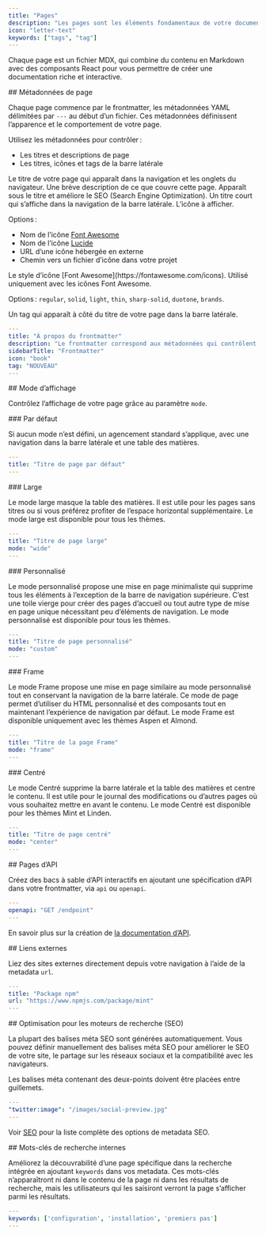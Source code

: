 ```yaml
---
title: "Pages"
description: "Les pages sont les éléments fondamentaux de votre documentation"
icon: "letter-text"
keywords: ["tags", "tag"]
---
```


Chaque page est un fichier MDX, qui combine du contenu en Markdown avec des composants React pour vous permettre de créer une documentation riche et interactive.

<div id="page-metadata">
  ## Métadonnées de page
</div>

Chaque page commence par le frontmatter, les métadonnées YAML délimitées par `---` au début d’un fichier. Ces métadonnées définissent l’apparence et le comportement de votre page.

Utilisez les métadonnées pour contrôler :

* Les titres et descriptions de page
* Les titres, icônes et tags de la barre latérale

<ResponseField name="title" type="string" required>
  Le titre de votre page qui apparaît dans la navigation et les onglets du navigateur.
</ResponseField>

<ResponseField name="description" type="string">
  Une brève description de ce que couvre cette page. Apparaît sous le titre et améliore le SEO (Search Engine Optimization).
</ResponseField>

<ResponseField name="sidebarTitle" type="string">
  Un titre court qui s’affiche dans la navigation de la barre latérale.
</ResponseField>

<ResponseField name="icon" type="string">
  L’icône à afficher.

  Options :

  * Nom de l’icône [Font Awesome](https://fontawesome.com/icons)
  * Nom de l’icône [Lucide](https://lucide.dev/icons)
  * URL d’une icône hébergée en externe
  * Chemin vers un fichier d’icône dans votre projet
</ResponseField>

<ResponseField name="iconType" type="string">
  Le style d’icône [Font Awesome](https://fontawesome.com/icons). Utilisé uniquement avec les icônes Font Awesome.

  Options : `regular`, `solid`, `light`, `thin`, `sharp-solid`, `duotone`, `brands`.
</ResponseField>

<ResponseField name="tag" type="string">
  Un tag qui apparaît à côté du titre de votre page dans la barre latérale.
</ResponseField>

```yaml Example YAML frontmatter wrap
---
title: "À propos du frontmatter"
description: "Le frontmatter correspond aux métadonnées qui contrôlent l'apparence et le comportement de votre page"
sidebarTitle: "Frontmatter"
icon: "book"
tag: "NOUVEAU"
---
```

<div id="page-mode">
  ## Mode d’affichage
</div>

Contrôlez l’affichage de votre page grâce au paramètre `mode`.

<div id="default">
  ### Par défaut
</div>

Si aucun mode n’est défini, un agencement standard s’applique, avec une navigation dans la barre latérale et une table des matières.

```yaml
---
title: "Titre de page par défaut"
---
```

<div id="wide">
  ### Large
</div>

Le mode large masque la table des matières. Il est utile pour les pages sans titres ou si vous préférez profiter de l’espace horizontal supplémentaire. Le mode large est disponible pour tous les thèmes.

```yaml
---
title: "Titre de page large"
mode: "wide"
---
```

<div id="custom">
  ### Personnalisé
</div>

Le mode personnalisé propose une mise en page minimaliste qui supprime tous les éléments à l’exception de la barre de navigation supérieure. C’est une toile vierge pour créer des pages d’accueil ou tout autre type de mise en page unique nécessitant peu d’éléments de navigation. Le mode personnalisé est disponible pour tous les thèmes.

```yaml
---
title: "Titre de page personnalisé"
mode: "custom"
---
```

<div id="frame">
  ### Frame
</div>

Le mode Frame propose une mise en page similaire au mode personnalisé tout en conservant la navigation de la barre latérale. Ce mode de page permet d’utiliser du HTML personnalisé et des composants tout en maintenant l’expérience de navigation par défaut. Le mode Frame est disponible uniquement avec les thèmes Aspen et Almond.

```yaml
---
title: "Titre de la page Frame"
mode: "frame"
---
```

<div id="center">
  ### Centré
</div>

Le mode Centré supprime la barre latérale et la table des matières et centre le contenu. Il est utile pour le journal des modifications ou d’autres pages où vous souhaitez mettre en avant le contenu. Le mode Centré est disponible pour les thèmes Mint et Linden.

```yaml
---
title: "Titre de page centré"
mode: "center"
---
```

<div id="api-pages">
  ## Pages d’API
</div>

Créez des bacs à sable d’API interactifs en ajoutant une spécification d’API dans votre frontmatter, via `api` ou `openapi`.

```yaml
---
openapi: "GET /endpoint"
---
```

En savoir plus sur la création de [la documentation d’API](/fr/api-playground/overview).

<div id="external-links">
  ## Liens externes
</div>

Liez des sites externes directement depuis votre navigation à l’aide de la metadata `url`.

```yaml
---
title: "Package npm"
url: "https://www.npmjs.com/package/mint"
---
```

<div id="search-engine-optimization">
  ## Optimisation pour les moteurs de recherche (SEO)
</div>

La plupart des balises méta SEO sont générées automatiquement. Vous pouvez définir manuellement des balises méta SEO pour améliorer le SEO de votre site, le partage sur les réseaux sociaux et la compatibilité avec les navigateurs.

<Note>
  Les balises méta contenant des deux-points doivent être placées entre guillemets.
</Note>

```yaml
---
"twitter:image": "/images/social-preview.jpg"
---
```

Voir [SEO](/fr/settings/seo) pour la liste complète des options de metadata SEO.

<div id="internal-search-keywords">
  ## Mots-clés de recherche internes
</div>

Améliorez la découvrabilité d’une page spécifique dans la recherche intégrée en ajoutant `keywords` dans vos metadata. Ces mots-clés n’apparaîtront ni dans le contenu de la page ni dans les résultats de recherche, mais les utilisateurs qui les saisiront verront la page s’afficher parmi les résultats.

```yaml
---
keywords: ['configuration', 'installation', 'premiers pas']
---
```
